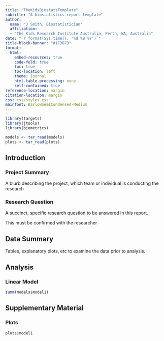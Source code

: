 ```yaml
---
title: "TheKidsBiostatsTemplate"
subtitle: "A biostatistics report template"
author:
  name: "J Smith, Biostatistician"
  affiliation:
  - "The Kids Research Institute Australia, Perth, WA, Australia"
date: "`r format(Sys.time(), '%d %B %Y')`"
title-block-banner: "#1F3B73"
format:
  html:
    embed-resources: true
    code-fold: true
    toc: true
    toc-location: left
    theme: journal
    html-table-processing: none
    self-contained: true
reference-location: margin 
citation-location: margin 
css: css/styles.css
mainfont: BarlowSemiCondensed-Medium
---
```


```r
library(targets)
library(jtools)
library(biometrics)

models <- tar_read(models)
plots <- tar_read(plots)


```

## Introduction

### Project Summary

A blurb describing the project, which team or individual is conducting the research

### Research Question

A succinct, specific research question to be answered in this report.

::: callout-important
This must be confirmed with the researcher
:::

## Data Summary

Tables, explanatory plots, etc to examine the data prior to analysis.

## Analysis

### Linear Model

```r
summ(models$model1)
```

## Supplementary Material

### Plots

```r
plots$model1
```
